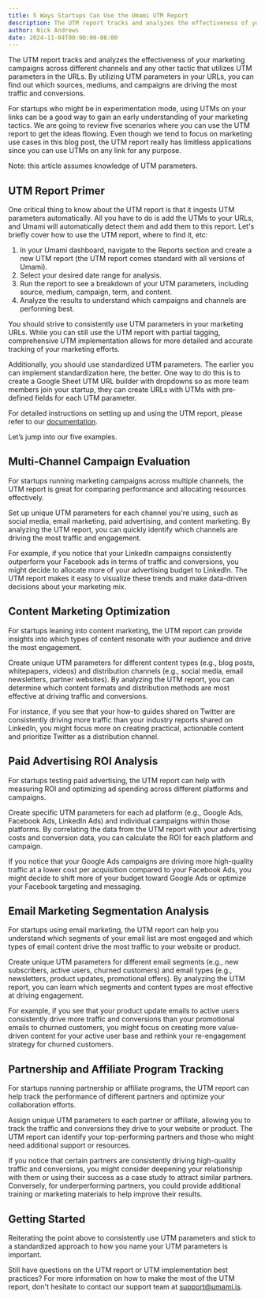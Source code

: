 ```yaml
---
title: 5 Ways Startups Can Use the Umami UTM Report
description: The UTM report tracks and analyzes the effectiveness of your marketing campaigns across different channels.
author: Nick Andrews
date: 2024-11-04T00:00:00-08:00
---
```


The UTM report tracks and analyzes the effectiveness of your marketing campaigns across different channels and any other tactic that utilizes UTM parameters in the URLs. By utilizing UTM parameters in your URLs, you can find out which sources, mediums, and campaigns are driving the most traffic and conversions.

For startups who might be in experimentation mode, using UTMs on your links can be a good way to gain an early understanding of your marketing tactics. We are going to review five scenarios where you can use the UTM report to get the ideas flowing. Even though we tend to focus on marketing use cases in this blog post, the UTM report really has limitless applications since you can use UTMs on any link for any purpose.

Note: this article assumes knowledge of UTM parameters.

## UTM Report Primer

One critical thing to know about the UTM report is that it ingests UTM parameters automatically. All you have to do is add the UTMs to your URLs, and Umami will automatically detect them and add them to this report. Let's briefly cover how to use the UTM report, where to find it, etc:

1. In your Umami dashboard, navigate to the Reports section and create a new UTM report (the UTM report comes standard with all versions of Umami).
2. Select your desired date range for analysis.
3. Run the report to see a breakdown of your UTM parameters, including source, medium, campaign, term, and content.
4. Analyze the results to understand which campaigns and channels are performing best.

You should strive to consistently use UTM parameters in your marketing URLs. While you can still use the UTM report with partial tagging, comprehensive UTM implementation allows for more detailed and accurate tracking of your marketing efforts.

Additionally, you should use standardized UTM parameters. The earlier you can implement standardization here, the better. One way to do this is to create a Google Sheet UTM URL builder with dropdowns so as more team members join your startup, they can create URLs with UTMs with pre-defined fields for each UTM parameter.

For detailed instructions on setting up and using the UTM report, please refer to our [documentation](https://umami.is/docs/reports/report-utm).

Let’s jump into our five examples.

## Multi-Channel Campaign Evaluation

For startups running marketing campaigns across multiple channels, the UTM report is great for comparing performance and allocating resources effectively.

Set up unique UTM parameters for each channel you're using, such as social media, email marketing, paid advertising, and content marketing. By analyzing the UTM report, you can quickly identify which channels are driving the most traffic and engagement.

For example, if you notice that your LinkedIn campaigns consistently outperform your Facebook ads in terms of traffic and conversions, you might decide to allocate more of your advertising budget to LinkedIn. The UTM report makes it easy to visualize these trends and make data-driven decisions about your marketing mix.

## Content Marketing Optimization

For startups leaning into content marketing, the UTM report can provide insights into which types of content resonate with your audience and drive the most engagement.

Create unique UTM parameters for different content types (e.g., blog posts, whitepapers, videos) and distribution channels (e.g., social media, email newsletters, partner websites). By analyzing the UTM report, you can determine which content formats and distribution methods are most effective at driving traffic and conversions.

For instance, if you see that your how-to guides shared on Twitter are consistently driving more traffic than your industry reports shared on LinkedIn, you might focus more on creating practical, actionable content and prioritize Twitter as a distribution channel.

## Paid Advertising ROI Analysis

For startups testing paid advertising, the UTM report can help with measuring ROI and optimizing ad spending across different platforms and campaigns.

Create specific UTM parameters for each ad platform (e.g., Google Ads, Facebook Ads, LinkedIn Ads) and individual campaigns within those platforms. By correlating the data from the UTM report with your advertising costs and conversion data, you can calculate the ROI for each platform and campaign.

If you notice that your Google Ads campaigns are driving more high-quality traffic at a lower cost per acquisition compared to your Facebook Ads, you might decide to shift more of your budget toward Google Ads or optimize your Facebook targeting and messaging.

## Email Marketing Segmentation Analysis

For startups using email marketing, the UTM report can help you understand which segments of your email list are most engaged and which types of email content drive the most traffic to your website or product.

Create unique UTM parameters for different email segments (e.g., new subscribers, active users, churned customers) and email types (e.g., newsletters, product updates, promotional offers). By analyzing the UTM report, you can learn which segments and content types are most effective at driving engagement.

For example, if you see that your product update emails to active users consistently drive more traffic and conversions than your promotional emails to churned customers, you might focus on creating more value-driven content for your active user base and rethink your re-engagement strategy for churned customers.

## Partnership and Affiliate Program Tracking

For startups running partnership or affiliate programs, the UTM report can help track the performance of different partners and optimize your collaboration efforts.

Assign unique UTM parameters to each partner or affiliate, allowing you to track the traffic and conversions they drive to your website or product. The UTM report can identify your top-performing partners and those who might need additional support or resources.

If you notice that certain partners are consistently driving high-quality traffic and conversions, you might consider deepening your relationship with them or using their success as a case study to attract similar partners. Conversely, for underperforming partners, you could provide additional training or marketing materials to help improve their results.

## Getting Started

Reiterating the point above to consistently use UTM parameters and stick to a standardized approach to how you name your UTM parameters is important.

Still have questions on the UTM report or UTM implementation best practices? For more information on how to make the most of the UTM report, don't hesitate to contact our support team at support@umami.is.
